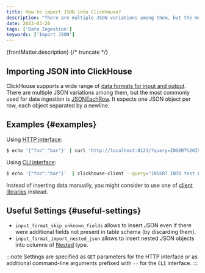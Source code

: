 ```yaml
---
title: How to import JSON into ClickHouse?
description: "There are multiple JSON variations among them, but the most commonly used for data ingestion is JSONEachRow. It expects one JSON object per row, each object separated by a newline."
date: 2023-03-20
tags: ['Data Ingestion']
keywords: ['Import JSON']
---
```


{frontMatter.description}
{/* truncate */}

##  Importing JSON into ClickHouse

ClickHouse supports a wide range of [data formats for input and output](https://clickhouse.com/docs/en/interfaces/formats/). There are multiple JSON variations among them, but the most commonly used for data ingestion is [JSONEachRow](https://clickhouse.com/docs/en/interfaces/formats/#jsoneachrow). It expects one JSON object per row, each object separated by a newline.

## Examples {#examples}

Using [HTTP interface](https://clickhouse.com/docs/en/interfaces/http/):

``` bash
$ echo '{"foo":"bar"}' | curl 'http://localhost:8123/?query=INSERT%20INTO%20test%20FORMAT%20JSONEachRow' --data-binary @-
```

Using [CLI interface](https://clickhouse.com/docs/en/interfaces/cli/):

``` bash
$ echo '{"foo":"bar"}'  | clickhouse-client --query="INSERT INTO test FORMAT JSONEachRow"
```

Instead of inserting data manually, you might consider to use one of [client libraries](https://clickhouse.com/docs/en/interfaces/) instead.

## Useful Settings {#useful-settings}

- `input_format_skip_unknown_fields` allows to insert JSON even if there were additional fields not present in table schema (by discarding them).
- `input_format_import_nested_json` allows to insert nested JSON objects into columns of [Nested](https://clickhouse.com/docs/en/sql-reference/data-types/nested-data-structures/nested/) type.

:::note
Settings are specified as `GET` parameters for the HTTP interface or as additional command-line arguments prefixed with `--` for the `CLI` interface.
:::